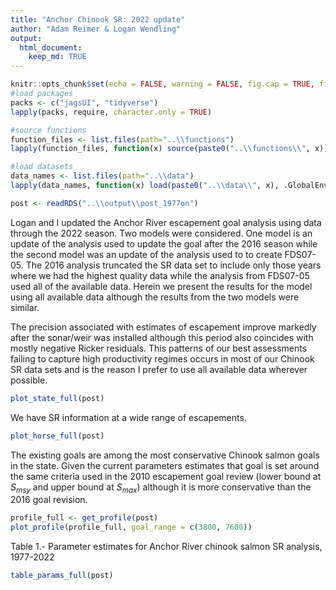 ```yaml
---
title: "Anchor Chinook SR: 2022 update"
author: "Adam Reimer & Logan Wendling"
output: 
  html_document: 
    keep_md: TRUE
---
```


```r
knitr::opts_chunk$set(echo = FALSE, warning = FALSE, fig.cap = TRUE, fig.align = 'center')
#load packages
packs <- c("jagsUI", "tidyverse")
lapply(packs, require, character.only = TRUE)

#source functions
function_files <- list.files(path="..\\functions")
lapply(function_files, function(x) source(paste0("..\\functions\\", x)))

#load datasets
data_names <- list.files(path="..\\data")
lapply(data_names, function(x) load(paste0("..\\data\\", x), .GlobalEnv))

post <- readRDS("..\\output\\post_1977on")
```
Logan and I updated the Anchor River escapement goal analysis using data through the 2022 season. Two models were considered. One model is an update of the analysis used to update the goal after the 2016 season while the second model was an update of the analysis used to to create FDS07-05. The 2016 analysis truncated the SR data set to include only those years where we had the highest quality data while the analysis from FDS07-05 used all of the available data. Herein we present the results for the model using all available data although the results from the two models were similar. 
  
The precision associated with estimates of escapement improve markedly after the sonar/weir was installed although this period also coincides with mostly negative Ricker residuals. This patterns of our best assessments failing to capture high productivity regimes occurs in most of our Chinook SR data sets and is the reason I prefer to use all available data wherever possible.  
  
```r
plot_state_full(post)
```
  
We have SR information at a wide range of escapements.
  
```r
plot_horse_full(post)
```
  
The existing goals are among the most conservative Chinook salmon goals in the state. Given the current parameters estimates that goal is set around the same criteria used in the 2010 escapement goal review (lower bound at $S_{msy}$ and upper bound at $S_{max}$) although it is more conservative than the 2016 goal revision.
  
```r
profile_full <- get_profile(post)
plot_profile(profile_full, goal_range = c(3800, 7600))
```
  
  
Table 1.- Parameter estimates for Anchor River chinook salmon SR analysis, 1977-2022
```r
table_params_full(post)
```
